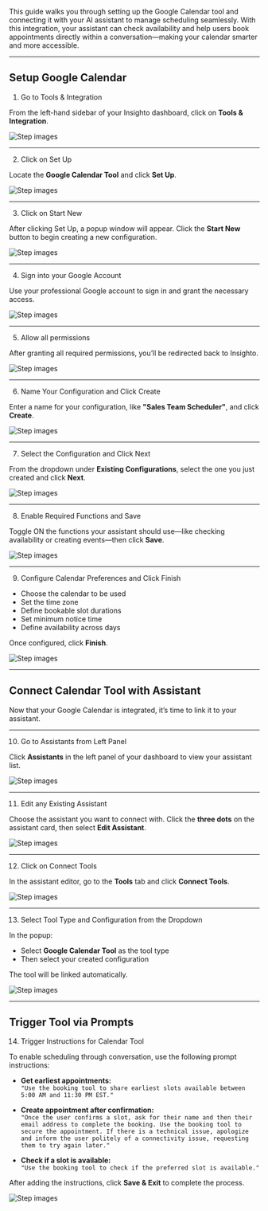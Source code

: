 This guide walks you through setting up the Google Calendar tool and connecting it with your AI assistant to manage scheduling seamlessly. With this integration, your assistant can check availability and help users book appointments directly within a conversation—making your calendar smarter and more accessible.

---

## Setup Google Calendar

1. Go to Tools & Integration

From the left-hand sidebar of your Insighto dashboard, click on **Tools & Integration**.

![Step images](images/GCT/GCT1.png)

---

2. Click on Set Up

Locate the **Google Calendar Tool** and click **Set Up**.

![Step images](images/GCT/GCT2.png)

---

3. Click on Start New

After clicking Set Up, a popup window will appear. Click the **Start New** button to begin creating a new configuration.

![Step images](images/GCT/GCT3.png)

---

4. Sign into your Google Account

Use your professional Google account to sign in and grant the necessary access.

![Step images](images/GCT/GCT4.png)

---

5. Allow all permissions

After granting all required permissions, you’ll be redirected back to Insighto.

![Step images](images/GCT/GCT5.png)

---

6. Name Your Configuration and Click Create

Enter a name for your configuration, like **"Sales Team Scheduler"**, and click **Create**.

![Step images](images/GCT/GCT6.png)

---

7. Select the Configuration and Click Next

From the dropdown under **Existing Configurations**, select the one you just created and click **Next**.

![Step images](images/GCT/GCT7.png)

---

8. Enable Required Functions and Save

Toggle ON the functions your assistant should use—like checking availability or creating events—then click **Save**.

![Step images](images/GCT/GCT8.png)

---

9. Configure Calendar Preferences and Click Finish

- Choose the calendar to be used  
- Set the time zone  
- Define bookable slot durations  
- Set minimum notice time  
- Define availability across days

Once configured, click **Finish**.

![Step images](images/GCT/GCT9.png)

---

## Connect Calendar Tool with Assistant

Now that your Google Calendar is integrated, it’s time to link it to your assistant.

---

10. Go to Assistants from Left Panel

Click **Assistants** in the left panel of your dashboard to view your assistant list.

![Step images](images/GCT/GCT10.png)

---

11. Edit any Existing Assistant

Choose the assistant you want to connect with. Click the **three dots** on the assistant card, then select **Edit Assistant**.

![Step images](images/GCT/GCT11.png)

---

12. Click on Connect Tools

In the assistant editor, go to the **Tools** tab and click **Connect Tools**.

![Step images](images/GCT/GCT12.png)

---

13. Select Tool Type and Configuration from the Dropdown

In the popup:

- Select **Google Calendar Tool** as the tool type  
- Then select your created configuration

The tool will be linked automatically.

![Step images](images/GCT/GCT13.png)

---

## Trigger Tool via Prompts

14. Trigger Instructions for Calendar Tool

To enable scheduling through conversation, use the following prompt instructions:

- **Get earliest appointments:**  
  `"Use the booking tool to share earliest slots available between 5:00 AM and 11:30 PM EST."`

- **Create appointment after confirmation:**  
  `"Once the user confirms a slot, ask for their name and then their email address to complete the booking. Use the booking tool to secure the appointment. If there is a technical issue, apologize and inform the user politely of a connectivity issue, requesting them to try again later."`

- **Check if a slot is available:**  
  `"Use the booking tool to check if the preferred slot is available."`

After adding the instructions, click **Save & Exit** to complete the process.

![Step images](images/GCT/GCT14.png)

